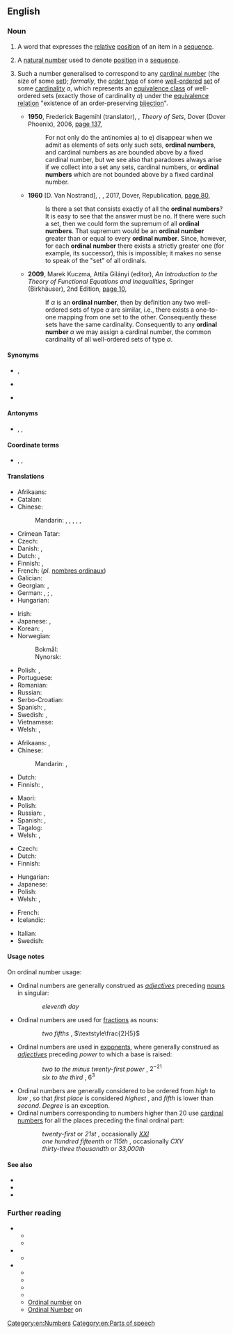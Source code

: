 ==English==
{{wikipedia}}

===Noun===
{{en-noun}}

# {{lb|en|grammar}} A word that expresses the [[relative]] [[position]] of an item in a [[sequence]].
#: {{ux|en|First, second and third are the '''ordinal numbers''' corresponding to one, two and three.}}
# {{lb|en|arithmetic}} A [[natural number]] used to denote [[position]] in a [[sequence]].
#:{{ux|en|In the expression a<sub>3</sub>, the "3" is an '''ordinal number'''.
}}
# {{lb|en|set theory}} Such a number generalised to correspond to any [[cardinal number]] (the size of some [[set]]); ''formally'', the [[order type]] of some [[well-ordered]] [[set]] of some [[cardinality]] ''a'', which represents an [[equivalence class]] of well-ordered sets (exactly those of cardinality ''a'') under the [[equivalence relation]] "existence of an order-preserving [[bijection]]".
#* '''1950''', Frederick Bagemihl (translator), {{w|Erich Kamke}}, ''Theory of Sets'', Dover (Dover Phoenix), 2006, [https://books.google.com.au/books?id=ARjpe689MF4C&pg=PA137&dq=%22ordinal+number%22%7C%22ordinal+numbers%22&hl=en&sa=X&ved=0ahUKEwjh4dWV5_zbAhVDppQKHdi1AW0Q6AEIjQEwEw#v=onepage&q=%22ordinal%20number%22%7C%22ordinal%20numbers%22&f=false page 137],
#*: For not only do the antinomies a) to e) disappear when we admit as elements of sets only such sets, '''ordinal numbers''', and cardinal numbers as are bounded above by a fixed cardinal number, but we see also that paradoxes always arise if we collect into a set any sets, cardinal numbers, or '''ordinal numbers''' which are not bounded above by a fixed cardinal number.
#* '''1960''' [D. Van Nostrand], {{w|Paul R. Halmos}}, ''{{w|Naive Set Theory (book)|Naive Set Theory}}'', 2017, Dover, Republication, [https://books.google.com.au/books?id=bWu9DgAAQBAJ&pg=PA80&dq=%22ordinal+number%22%7C%22ordinal+numbers%22&hl=en&sa=X&ved=0ahUKEwjh4dWV5_zbAhVDppQKHdi1AW0Q6AEIfDAQ#v=onepage&q=%22ordinal%20number%22%7C%22ordinal%20numbers%22&f=false page 80],
#*: Is there a set that consists exactly of all the '''ordinal numbers'''? It is easy to see that the answer must be no. If there were such a set, then we could form the supremum of all '''ordinal numbers'''. That supremum would be an '''ordinal number''' greater than or equal to every '''ordinal number'''. Since, however, for each '''ordinal number''' there exists a strictly greater one (for example, its successor), this is impossible; it makes no sense to speak of the "set" of all ordinals.
#* '''2009''', Marek Kuczma, Attila Gilányi (editor), ''An Introduction to the Theory of Functional Equations and Inequalities'', Springer (Birkhäuser), 2nd Edition, [https://books.google.com.au/books?id=rqqvbKOC4c8C&pg=PA10&dq=%22ordinal+number%22%7C%22ordinal+numbers%22&hl=en&sa=X&ved=0ahUKEwjh4dWV5_zbAhVDppQKHdi1AW0Q6AEIYzAL#v=onepage&q=%22ordinal%20number%22%7C%22ordinal%20numbers%22&f=false page 10],
#*: If <math>\alpha</math> is an '''ordinal number''', then by definition any two well-ordered sets of type <math>\alpha</math> are similar, i.e., there exists a one-to-one mapping from one set to the other. Consequently these sets have the same cardinality. Consequently to any '''ordinal number''' <math>\alpha</math> we may assign a cardinal number, the common cardinality of all well-ordered sets of type <math>\alpha</math>.

====Synonyms====
* {{sense|grammar}} {{l|en|ordinal}}, {{l|en|ordinal numeral}}
* {{sense|arithmetic}} {{l|en|ordinal}}
* {{sense|order theory}} {{l|en|ordinal}}

====Antonyms====
* {{sense|grammar}} {{l|en|cardinal}}, {{l|en|cardinal number}}, {{l|en|cardinal numeral}}

====Coordinate terms====
* {{sense|grammar}} {{l|en|cardinal number}}, {{l|en|distributive number}}, {{l|en|multiplier}}

====Translations====
{{trans-top|grammar: word used to denote relative position in a sequence}}
* Afrikaans: {{t+check|af|rangtelwoord}}
* Catalan: {{t|ca|nombre ordinal|m}}
* Chinese:
*: Mandarin: {{t+|cmn|順序數|sc=Hani}}, {{t+|cmn|顺序数|tr=shùnxùshù|sc=Hani}}, {{t+|cmn|序數}}, {{t+|cmn|序数|tr=xùshù}}, {{t+|cmn|序數詞}}, {{t+|cmn|序数词|tr=xùshùcí}}
* Crimean Tatar: {{t|crh|sıra sayısı}}
* Czech: {{t|cs|řadová číslovka|f}}
* Danish: {{t|da|ordinaltal|n}}, {{t+|da|ordenstal|n}}
* Dutch: {{t-check|nl|ranggetal|n}}, {{t+|nl|rangtelwoord|n}}
* Finnish: {{t|fi|järjestyslukusana}}, {{t|fi|ordinaalilukusana}}
* French: {{t|fr|nombre ordinal|m}} (''pl.'' [[nombres ordinaux]])
* Galician: {{t|gl|número ordinal|m}}
* Georgian: {{t|ka|რიგობითი რიცხვითი სახელი|sc=Geor}}, {{t|ka|რიგითი რიცხვითი სახელი}}
* German: {{t+|de|Ordnungszahl|f}}, {{t+|de|Ordnungszahlwort|n}}; {{t|de|Ordinale|n}}, {{t+|de|Ordinalzahl|f}}
* Hungarian: {{t+|hu|sorszámnév}}
{{trans-mid}}
* Irish: {{t-check|ga|orduimhir|f}}
* Japanese: {{t|ja|序数詞|tr=じょすうし, josūshi}}, {{t+|ja|序数|tr=じょすう, josū|sc=Jpan}}
* Korean: {{t+|ko|서수}}, {{t+|ko|서수사}}
* Norwegian:
*: Bokmål: {{t+|nb|ordenstall|n}}
*: Nynorsk: {{t-check|nn|rekkjetal|n}}
* Polish: {{t+|pl|liczebnik porządkowy|m-in}}, {{t+|pl|liczba porządkowa|f}}
* Portuguese: {{t|pt|[[número]] [[ordinal]]|m}}
* Romanian: {{t-check|ro|număr ordinal|n}}
* Russian: {{t+|ru|поря́дковое числи́тельное|n}}
* Serbo-Croatian: {{t|sh|redni broj}}
* Spanish: {{t+check|es|ordinal|m}}, {{t-check|es|adjetivo ordinal|m}}
* Swedish: {{t+|sv|ordningstal}}, {{t-check|sv|ordinaltal}}
* Vietnamese: {{t-check|vi|số thứ tự}}
* Welsh: {{t|cy|trefnolyn|m}}, {{t+|cy|rhif trefnol|m}}
{{trans-bottom}}

{{trans-top|arithmetic: number used to denote position in a sequence}}
* Afrikaans: {{t-check|af|ranggetal}}, {{t-check|af|ordinale getal}}
* Chinese:
*: Mandarin: {{t+|cmn|序數|sc=Hani}}, {{t+|cmn|序数|tr=xùshù|sc=Hani}}
* Dutch: {{t-check|nl|ranggetal|n}}
* Finnish: {{t+|fi|järjestysluku}}, {{t+|fi|ordinaaliluku}}
{{trans-mid}}
* Maori: {{t|mi|tau raupapa}}
* Polish: {{t+|pl|liczba porządkowa|f}}
* Russian: {{t+|ru|поря́дковый но́мер|m}}, {{t+|ru|но́мер|m}}
* Spanish: {{t+check|es|ordinal|m}}, {{t+check|es|número ordinal|m}}
* Tagalog: {{t|tl|bilang na panunod}}
* Welsh: {{t|cy|trefnolyn|m}}, {{t+|cy|rhif trefnol|m}}
{{trans-bottom}}

{{trans-top|generalized kind of number to denote the length of a well-order on a set}}
* Czech: {{t|cs|ordinální číslo|n}}
* Dutch: {{t|nl|ranggetal|n}}
* Finnish: {{t|fi|ordinaali}}
{{trans-mid}}
* Hungarian: {{t+|hu|rendszám}}
* Japanese: {{t|ja|順序数|tr=じゅんじょすう, junjosū|sc=Jpan}}
* Polish: {{t+|pl|liczba porządkowa|f}}
* Welsh: {{t|cy|trefnolyn|m}}, {{t+|cy|rhif trefnol|m}}
{{trans-bottom}}

{{checktrans-top}}
* French: {{t+check|fr|ordinal|m}}
* Icelandic: {{t+check|is|raðtala|f}}
{{trans-mid}}
* Italian: {{t-check|it|numero ordinale|m}}
* Swedish: {{t-check|sv|ordinaltal}}
{{trans-bottom}}

====Usage notes====
On ordinal number usage:
* Ordinal numbers are generally construed as ''[[adjective]]s'' preceding {{lb|en|countable}} [[noun]]s in singular:
::''eleventh day''
:* If an ordinal is followed by a plural noun, the two-word phrase refers to a set of items described by the phrase in singular. For example ''second homes'' refers to a set of homes each of which is considered a "second home."
* Ordinal numbers are used for [[fraction]]s as {{lb|en|countable}} nouns:
:: ''two fifths'' , <math>\textstyle\frac{2}{5}</math>
* Ordinal numbers are used in [[exponent]]s, where generally construed as ''[[adjective]]s'' preceding ''power'' to which a base is raised:
:: ''two to the minus twenty-first power'' , <math>2^{-21}</math>
:: ''six to the third'' , <math>6^3</math>
* Ordinal numbers are generally considered to be ordered from ''high'' to ''low'' , so that ''first place'' is considered ''highest'' , and ''fifth'' is lower than ''second''. ''Degree'' is an exception.
* Ordinal numbers corresponding to numbers higher than 20 use [[cardinal number]]s for all the places preceding the final ordinal part:
:: ''twenty-first'' or ''21st'' , occasionally ''[[XXI]]''
:: ''one hundred fifteenth'' or ''115th'' , occasionally ''CXV''
:: ''thirty-three thousandth'' or ''33,000th''

====See also====
* {{l|en|numeral}}
* {{l|en|order type}}
* {{l|en|zeroth}}

===Further reading===
* {{sense|grammar}}
** {{pedia|Ordinal number (linguistics)}}
** {{pedia|English numerals}}
* {{sense|arithmetic}}
** {{pedia|Natural number}}
* {{sense|order theory}}
** {{pedia|Order type}}
** {{pedia|Successor ordinal}}
** {{pedia|Well-order}}
** {{pedia|Transfinite induction}}
** [https://www.encyclopediaofmath.org/index.php/Ordinal_number Ordinal number] on {{w|Encyclopedia of Mathematics}}
** [http://mathworld.wolfram.com/OrdinalNumber.html Ordinal Number] on {{w|MathWorld|Wolfram MathWorld}}

[[Category:en:Numbers]]
[[Category:en:Parts of speech]]
